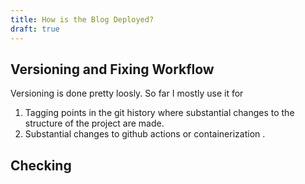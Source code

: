```yaml
---
title: How is the Blog Deployed?
draft: true
---
```


::: { #under-construction }
:::

## Versioning and Fixing Workflow

Versioning is done pretty loosly. So far I mostly use it for

1. Tagging points in the git <span class="iconify" data-icon="logos:git"></span>
   history where substantial changes to the structure of the project are made.
2. Substantial changes to github actions <span class="iconify" data-icon="logo:github-actions"></span>
   or containerization <span class="iconify" data-icon="logo:docker"></span>.

## Checking
